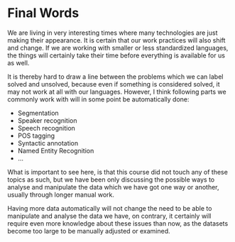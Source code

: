 # Final Words

We are living in very interesting times where many technologies are just making their appearance. It is certain that our work practices will also shift and change. If we are working with smaller or less standardized languages, the things will certainly take their time before everything is available for us as well.

It is thereby hard to draw a line between the problems which we can label solved and unsolved, because even if something is considered solved, it may not work at all with our languages. However, I think following parts we commonly work with will in some point be automatically done:

- Segmentation
- Speaker recognition
- Speech recognition
- POS tagging
- Syntactic annotation
- Named Entity Recognition
- …

What is important to see here, is that this course did not touch any of these topics as such, but we have been only discussing the possible ways to analyse and manipulate the data which we have got one way or another, usually through longer manual work.

Having more data automatically will not change the need to be able to manipulate and analyse the data we have, on contrary, it certainly will require even more knowledge about these issues than now, as the datasets become too large to be manually adjusted or examined.
